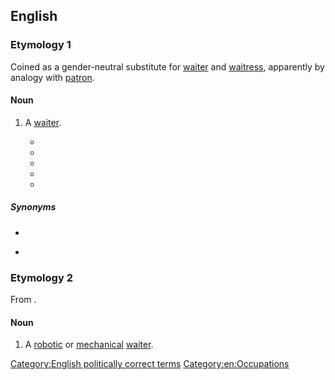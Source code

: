 ==English==

===Etymology 1===
Coined as a gender-neutral substitute for [[waiter]] and [[waitress]], apparently by analogy with [[patron]].

====Noun====
{{wikipedia}}
{{en-noun}}

# {{label|en|nonstandard|gender-neutral}} A [[waiter]].
#* {{quote-book
|date=1992
|title=Jack the Bodiless
|first=Julian
|last=May
|authorlink=Julian May
|publisher=Knopf
|isbn=9780679409502
|ol=1567595M
|passage=With adolescent perversity, he turned up his nose at all of the elegant French items on the Closerie's menu and scandalized the '''waitron''' by demanding corned-beef hash—fried extra crisp—with poached eggs, a slice of fresh papaya with lime, banana-walnut bread, and a pitcher of Mexican chocolate.
}}
#* {{quote-book
|date=2004-09-28
|title=The Food and Beverage Handbook
|first=Tracey
|last=Dalton
|location=Lansdowne
|publisher=Juta and Company Ltd.
|isbn=9780702166396
|ol=7774255M
|page=48
|pageurl=http://books.google.com/books?id=NXBFhBNR2bYC&pg=PA48&dq=waitron
|passage=Table Service is the combined interaction between the guest and the '''waitron''' whilst seated at a table in the establishment's restaurant.
}}
#* {{quote-book
|date=2008-02-01
|title=Spit Or Swallow: A Guide for the Wine Virgin
|first=Jenny
|last=Ratcliffe-Wright
|location=Lansdowne
|publisher=Double Storey
|isbn=9781770130616
|ol=25421828M
|page=89
|pageurl=http://books.google.com/books?id=_-a8JSY4TRIC&pg=RA1-PA89&dq=waitron
|passage=If your wine '''waitron''' smells the cork, s/he's probably a beginner at this game because you can tell absolutely nothing by smelling the cork.
}}
#* {{quote-journal
|date=2010-05-10
|title=Jo'burg and London, relatively speaking
|first=Sam
|last=Cowen
|newspaper={{w|Daily Telegraph}}
|issn=0307-1235
|url=http://www.telegraph.co.uk/expat/expatlife/7686118/Joburg-and-London-relatively-speaking.html
|passage=Come back here with your cut glass, posh English accent and '''waitrons''' everywhere will melt at your feet.
}}
#* {{seemorecites|lang=en}}

=====Synonyms=====
* {{l|en|waitperson}}
* {{l|en|waitstaff}} {{qualifier|collective}}

===Etymology 2===
From {{suffix|waiter|tron|lang=en}}.

====Noun====
{{en-noun}}

# {{label|en|dated|science fiction}} A [[robotic]] or [[mechanical]] [[waiter]].

[[Category:English politically correct terms]]
[[Category:en:Occupations]]